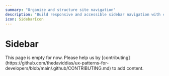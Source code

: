 ```yaml
---
summary: "Organize and structure site navigation"
description: "Build responsive and accessible sidebar navigation with collapsible sections and keyboard navigation support."
icon: SidebarIcon
---
```



# Sidebar

<Callout type="warning">
  This page is empty for now. Please help us by
  [contributing](https://github.com/thedaviddias/ux-patterns-for-developers/blob/main/.github/CONTRIBUTING.md)
  to add content.
</Callout>
